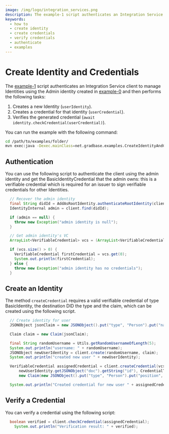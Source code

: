 ```yaml
---
image: /img/logo/integration_services.png
description: The example-1 script authenticates an Integration Service client to manage Identities using the Admin identity created in example-0 and then creates a new Identity, creates a credential for that identity, and verifies the generated credential.
keywords:
  - how to
  - create identity
  - create credentials
  - verify credentials
  - authenticate
  - examples
---
```


# Create Identity and Credentials

The [example-1](https://github.com/albydeca/iota-is-sdk/blob/main/examples/src/main/java/net/gradbase/examples/CreateIdentityAndCredential.java)
script authenticates an Integration Service client to manage Identities using the Admin identity
created in [example-0](./how-to-run-examples) and then performs the following tasks:

1. Creates a new Identity (`userIdentity`).
2. Creates a credential for that identity (`userCredential`).
3. Verifies the generated credential (`await identity.checkCredential(userCredential)`).

You can run the example with the following command:

```bash
cd /path/to/examples/folder/
mvn exec:java -Dexec.mainClass=net.gradbase.examples.CreateIdentityAndCredential
```

## Authentication

You can use the following script to authenticate the client using the admin identity and get the
BasicIdentityCredential that the admin owns: this is a verifiable credential
which is required for an issuer to sign verifiable credentials for other Identities.

```java
  // Recover the admin identity
  final String didId = AddAsRootIdentity.authenticateRootIdentity(client);
  IdentityInternal admin = client.find(didId);

  if (admin == null) {
    throw new Exception("admin identity is null");
  }

  // Get admin identity's VC
  ArrayList<VerifiableCredential> vcs = (ArrayList<VerifiableCredential>) admin.getVerifiableCredentials();

  if (vcs.size() > 0) {
    VerifiableCredential firstCredential = vcs.get(0);
    System.out.println(firstCredential);
  } else {
    throw new Exception("admin identity has no credentials");
  }

```

## Create an Identity

The method `createCredential` requires a valid verifiable credential of type
BasicIdentity, the destination DID the type and the claim, which can be created using the following script.

```java
  // Create identity for user
  JSONObject jsonClaim = new JSONObject().put("type", "Person").put("name", "randomName");

  Claim claim = new Claim(jsonClaim);

  final String randomUsername = Utils.getRandomUsernameOfLength(5);
  System.out.println("username: " + randomUsername);
  JSONObject newUserIdentity = client.create(randomUsername, claim);
  System.out.println("created new user " + newUserIdentity);

  VerifiableCredential assignedCredential = client.createCredential(vcs.get(0),
      newUserIdentity.getJSONObject("doc").getString("id"), CredentialType.BASIC_IDENTITY,
      new Claim(new JSONObject().put("type", "Person").put("position", "Professor")));

  System.out.println("Created credential for new user " + assignedCredential.toString());
```

## Verify a Credential

You can verify a credential using the following script:

```java
  boolean verified = client.checkCredential(assignedCredential);  
	System.out.println("Verification result: " + verified);
```
